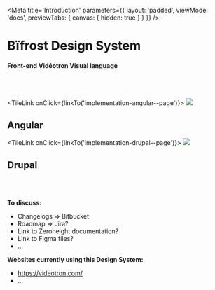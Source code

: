 
<Meta
    title='Introduction'
    parameters={{ 
        layout: 'padded', 
        viewMode: 'docs',
        previewTabs: { canvas: { hidden: true } }
    }}
/>

<ImageBackground 
    src='/assets/images/background.png'
    role='decoration' 
/>

<div style={{marginTop: '10rem'}}>

# Bïfrost Design System
#### Front-end Vidéotron Visual language

<br /><br />

<StackIntrodution>

<TileLink onClick={linkTo('implementation-angular--page')}>
    <Image src='/assets/logo/angular.svg' />
    <h2>Angular</h2>
</TileLink>

<TileLink onClick={linkTo('implementation-drupal--page')}>
    <Image src='/assets/logo/drupal.svg' />
    <h2>Drupal</h2>
</TileLink>

</StackIntrodution>

<br /><br />

**To discuss:**
- Changelogs => Bitbucket
- Roadmap => Jira?
- Link to Zeroheight documentation?
- Link to Figma files?
- ...

**Websites currently using this Design System:**
- https://videotron.com/
- ...

</div>